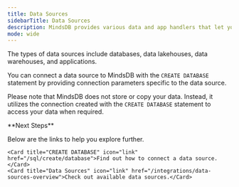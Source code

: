```yaml
---
title: Data Sources
sidebarTitle: Data Sources
description: MindsDB provides various data and app handlers that let you connect virtually any data source and make use of your data to finetune models or make predictions.
mode: wide
---
```


The types of data sources include databases, data lakehouses, data warehouses, and applications.

You can connect a data source to MindsDB with the `CREATE DATABASE` statement by providing connection parameters specific to the data source.

Please note that MindsDB does not store or copy your data. Instead, it utilizes the connection created with the `CREATE DATABASE` statement to access your data when required.

<Info>
**Next Steps**

Below are the links to help you explore further.

<CardGroup cols={3}>

    <Card title="CREATE DATABASE" icon="link" href="/sql/create/database">Find out how to connect a data source.</Card>
    <Card title="Data Sources" icon="link" href="/integrations/data-sources-overview">Check out available data sources.</Card>

</CardGroup>

</Info>
